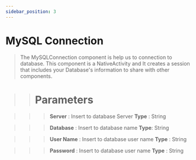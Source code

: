 ```yaml
---
sidebar_position: 3
---
```


# MySQL Connection

> The MySQLConnection component is help us to connection to database. This component is a NativeActivity and It creates a session that includes your Database's information to share with other components.

>> # Parameters

>>> **Server** : Insert to database Server  **Type** : String

>>> **Database** : Insert to database name **Type**: String

>>> **User Name** : Insert to database user name **Type** : String

>>> **Password** : Insert to database user name **Type** : String